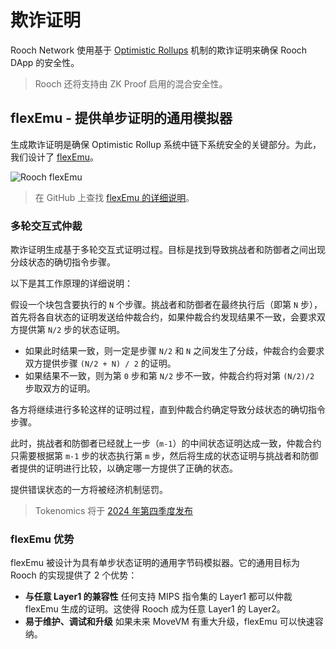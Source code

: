 # 欺诈证明

Rooch Network 使用基于 [Optimistic Rollups](https://ethereum.org/en/developers/docs/scaling/optimistic-rollups/) 机制的欺诈证明来确保 Rooch DApp 的安全性。

> Rooch 还将支持由 ZK Proof 启用的混合安全性。

## flexEmu - 提供单步证明的通用模拟器

生成欺诈证明是确保 Optimistic Rollup 系统中链下系统安全的关键部分。为此，我们设计了 [flexEmu](https://github.com/rooch-network/flexemu)。


<Image
  src="/docs/rooch-flexemu.svg"
  alt="Rooch flexEmu"
  width={500}
  height={500}
  className="mx-auto my-4"
/>

> 在 GitHub 上查找 [flexEmu 的详细说明](https://github.com/rooch-network/flexemu/blob/main/docs/guidelines.md)。

### 多轮交互式仲裁

欺诈证明生成基于多轮交互式证明过程。目标是找到导致挑战者和防御者之间出现分歧状态的确切指令步骤。

以下是其工作原理的详细说明：

假设一个块包含要执行的 `N` 个步骤。挑战者和防御者在最终执行后（即第 `N` 步），首先将各自状态的证明发送给仲裁合约，如果仲裁合约发现结果不一致，会要求双方提供第 `N/2` 步的状态证明。

- 如果此时结果一致，则一定是步骤 `N/2` 和 `N` 之间发生了分歧，仲裁合约会要求双方提供步骤 `(N/2 + N) / 2` 的证明。
- 如果结果不一致，则为第 `0` 步和第 `N/2` 步不一致，仲裁合约将对第 `(N/2)/2` 步取双方的证明。

各方将继续进行多轮这样的证明过程，直到仲裁合约确定导致分歧状态的确切指令步骤。

此时，挑战者和防御者已经就上一步（`m-1`）的中间状态证明达成一致，仲裁合约只需要根据第 `m-1` 步的状态执行第 `m` 步，然后将生成的状态证明与挑战者和防御者提供的证明进行比较，以确定哪一方提供了正确的状态。

提供错误状态的一方将被经济机制惩罚。

> Tokenomics 将于 [2024 年第四季度发布](/learn/miscellaneous/roadmap)

### flexEmu 优势

flexEmu 被设计为具有单步状态证明的通用字节码模拟器。它的通用目标为 Rooch 的实现提供了 2 个优势：

- **与任意 Layer1 的兼容性**
  任何支持 MIPS 指令集的 Layer1 都可以仲裁 flexEmu 生成的证明。这使得 Rooch 成为任意 Layer1 的 Layer2。
- **易于维护、调试和升级**
  如果未来 MoveVM 有重大升级，flexEmu 可以快速容纳。

